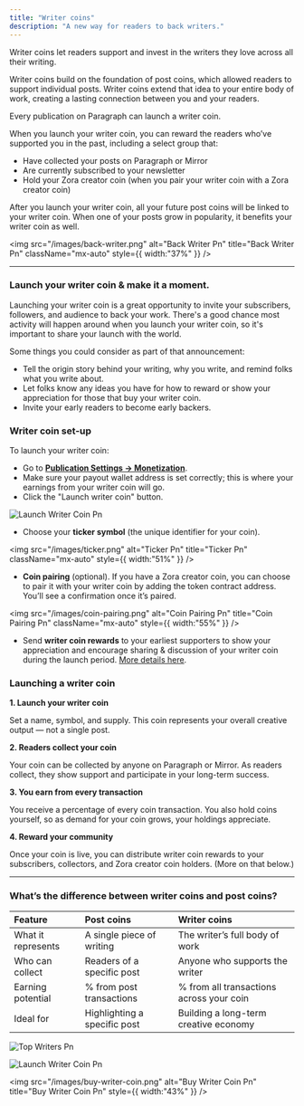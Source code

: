 ```yaml
---
title: "Writer coins"
description: "A new way for readers to back writers."
---
```


Writer coins let readers support and invest in the writers they love across all their writing.

Writer coins build on the foundation of post coins, which allowed readers to support individual posts. Writer coins extend that idea to your entire body of work, creating a lasting connection between you and your readers.

Every publication on Paragraph can launch a writer coin.

When you launch your writer coin, you can reward the readers who’ve supported you in the past, including a select group that:

- Have collected your posts on Paragraph or Mirror
- Are currently subscribed to your newsletter
- Hold your Zora creator coin (when you pair your writer coin with a Zora creator coin)

After you launch your writer coin, all your future post coins will be linked to your writer coin. When one of your posts grow in popularity, it benefits your writer coin as well.

<img
  src="/images/back-writer.png"
  alt="Back Writer Pn"
  title="Back Writer Pn"
  className="mx-auto"
  style={{ width:"37%" }}
/>

---

### **Launch your writer coin & make it a moment.**

Launching your writer coin is a great opportunity to invite your subscribers, followers, and audience to back your work. There's a good chance most activity will happen around when you launch your writer coin, so it's important to share your launch with the world.

Some things you could consider as part of that announcement:

- Tell the origin story behind your writing, why you write, and remind folks what you write about.
- Let folks know any ideas you have for how to reward or show your appreciation for those that buy your writer coin.
- Invite your early readers to become early backers.

### **Writer coin set-up**

To launch your writer coin:

- Go to [**Publication Settings → Monetization**](https://paragraph.com/settings/publication/monetization).
- Make sure your payout wallet address is set correctly; this is where your earnings from your writer coin will go.
- Click the "Launch writer coin" button.

![Launch Writer Coin Pn](/images/launch-writer-coin.png)

- Choose your **ticker symbol** (the unique identifier for your coin).

<img
  src="/images/ticker.png"
  alt="Ticker Pn"
  title="Ticker Pn"
  className="mx-auto"
  style={{ width:"51%" }}
/>

- **Coin pairing** (optional). If you have a Zora creator coin, you can choose to pair it with your writer coin by adding the token contract address. You’ll see a confirmation once it’s paired.

<img
  src="/images/coin-pairing.png"
  alt="Coin Pairing Pn"
  title="Coin Pairing Pn"
  className="mx-auto"
  style={{ width:"55%" }}
/>

- Send **writer coin rewards** to your earliest supporters to show your appreciation and encourage sharing & discussion of your writer coin during the launch period. [More details here](/earn/writer-coin-rewards). 

### **Launching a writer coin**

**1. Launch your writer coin**

Set a name, symbol, and supply. This coin represents your overall creative output — not a single post.

**2. Readers collect your coin**

Your coin can be collected by anyone on Paragraph or Mirror. As readers collect, they show support and participate in your long-term success.

**3. You earn from every transaction**

You receive a percentage of every coin transaction. You also hold coins yourself, so as demand for your coin grows, your holdings appreciate.

**4. Reward your community**

Once your coin is live, you can distribute writer coin rewards to your subscribers, collectors, and Zora creator coin holders. (More on that below.)

---

### **What’s the difference between writer coins and post coins?**

| **Feature**        | **Post coins**               | **Writer coins**                         |
| :----------------- | :--------------------------- | :--------------------------------------- |
| What it represents | A single piece of writing    | The writer’s full body of work           |
| Who can collect    | Readers of a specific post   | Anyone who supports the writer           |
| Earning potential  | % from post transactions     | % from all transactions across your coin |
| Ideal for          | Highlighting a specific post | Building a long-term creative economy    |

![Top Writers Pn](/images/top-writers.png)

![Launch Writer Coin Pn](/images/launch-writer-coin.png)

<img
  src="/images/buy-writer-coin.png"
  alt="Buy Writer Coin Pn"
  title="Buy Writer Coin Pn"
  style={{ width:"43%" }}
/>